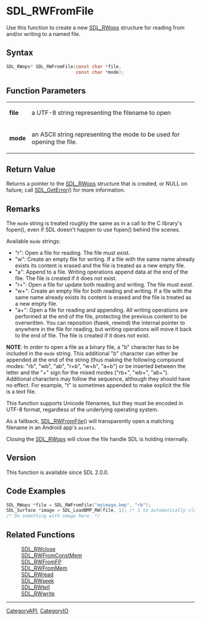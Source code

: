 = SDL_RWFromFile =

Use this function to create a new [[SDL_RWops]] structure for reading from and/or writing to a named file.

== Syntax ==

<syntaxhighlight lang='c'>
SDL_RWops* SDL_RWFromFile(const char *file,
                          const char *mode);
</syntaxhighlight>

== Function Parameters ==

{|
|'''file'''
|a UTF-8 string representing the filename to open
|-
|'''mode'''
|an ASCII string representing the mode to be used for opening the file.
|}

== Return Value ==

Returns a pointer to the [[SDL_RWops]] structure that is created, or NULL
on failure; call [[SDL_GetError]]() for more information.

== Remarks ==

The <code>mode</code> string is treated roughly the same as in a call to
the C library's fopen(), even if SDL doesn't happen to use fopen() behind
the scenes.

Available <code>mode</code> strings:

* "r": Open a file for reading. The file must exist.
* "w": Create an empty file for writing. If a file with the same name already exists its content is erased and the file is treated as a new empty file.
* "a": Append to a file. Writing operations append data at the end of the file. The file is created if it does not exist.
* "r+": Open a file for update both reading and writing. The file must exist.
* "w+": Create an empty file for both reading and writing. If a file with the same name already exists its content is erased and the file is treated as a new empty file.
* "a+": Open a file for reading and appending. All writing operations are performed at the end of the file, protecting the previous content to be overwritten. You can reposition (fseek, rewind) the internal pointer to anywhere in the file for reading, but writing operations will move it back to the end of file. The file is created if it does not exist.

'''NOTE''': In order to open a file as a binary file, a "b" character has
to be included in the <code>mode</code> string. This additional "b"
character can either be appended at the end of the string (thus making the
following compound modes: "rb", "wb", "ab", "r+b", "w+b", "a+b") or be
inserted between the letter and the "+" sign for the mixed modes ("rb+",
"wb+", "ab+"). Additional characters may follow the sequence, although they
should have no effect. For example, "t" is sometimes appended to make
explicit the file is a text file.

This function supports Unicode filenames, but they must be encoded in UTF-8
format, regardless of the underlying operating system.

As a fallback, [[SDL_RWFromFile]]() will transparently open a matching
filename in an Android app's <code>assets</code>.

Closing the [[SDL_RWops]] will close the file handle SDL is holding
internally.

== Version ==

This function is available since SDL 2.0.0.

== Code Examples ==

<syntaxhighlight lang='c++'>
SDL_RWops *file = SDL_RWFromFile("myimage.bmp", "rb");
SDL_Surface *image = SDL_LoadBMP_RW(file, 1); /* 1 to automatically close the RWops. */
/* Do something with image here. */
</syntaxhighlight>

== Related Functions ==

:[[SDL_RWclose]]
:[[SDL_RWFromConstMem]]
:[[SDL_RWFromFP]]
:[[SDL_RWFromMem]]
:[[SDL_RWread]]
:[[SDL_RWseek]]
:[[SDL_RWtell]]
:[[SDL_RWwrite]]

----
[[CategoryAPI]], [[CategoryIO]]


